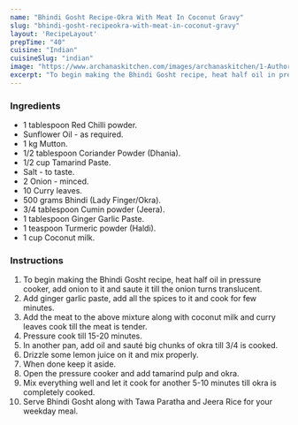 ---
name: "Bhindi Gosht Recipe-Okra With Meat In Coconut Gravy"
slug: "bhindi-gosht-recipeokra-with-meat-in-coconut-gravy"
layout: 'RecipeLayout'
prepTime: "40"
cuisine: "Indian"
cuisineSlug: "indian"
image: "https://www.archanaskitchen.com/images/archanaskitchen/1-Author/Sadafabbasi79-yahoo.com/bhindi_gosht_recipe.JPG"
excerpt: "To begin making the Bhindi Gosht recipe, heat half oil in pressure cooker, add onion to it and saute it till the onion turns translucent"
---

### Ingredients

- 1 tablespoon Red Chilli powder.
- Sunflower Oil - as required.
- 1 kg Mutton.
- 1/2 tablespoon Coriander Powder (Dhania).
- 1/2 cup Tamarind Paste.
- Salt - to taste.
- 2 Onion - minced.
- 10 Curry leaves.
- 500 grams Bhindi (Lady Finger/Okra).
- 3/4 tablespoon Cumin powder (Jeera).
- 1 tablespoon Ginger Garlic Paste.
- 1 teaspoon Turmeric powder (Haldi).
- 1 cup Coconut milk.

### Instructions

1. To begin making the Bhindi Gosht recipe, heat half oil in pressure cooker, add onion to it and saute it till the onion turns translucent.
1. Add ginger garlic paste, add all the spices to it and cook for few minutes.
1. Add the meat to the above mixture along with coconut milk and curry leaves cook till the meat is tender.
1. Pressure cook till 15-20 minutes.
1. In another pan, add oil and sauté big chunks of okra till 3/4 is cooked.
1. Drizzle some lemon juice on it and mix properly.
1. When done keep it aside.
1. Open the pressure cooker and add tamarind pulp and okra.
1. Mix everything well and let it cook for another 5-10 minutes till okra is completely cooked.
1. Serve Bhindi Gosht along with Tawa Paratha and Jeera Rice for your weekday meal.
